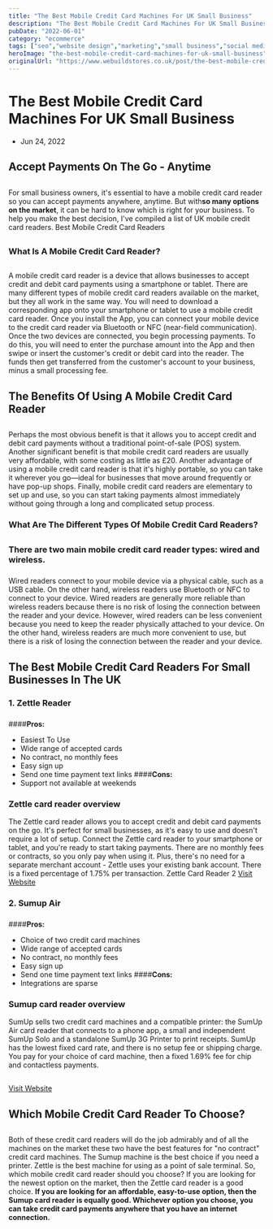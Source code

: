 ```yaml
---
title: "The Best Mobile Credit Card Machines For UK Small Business"
description: "The Best Mobile Credit Card Machines For UK Small Business"
pubDate: "2022-06-01"
category: "ecommerce"
tags: ["seo","website design","marketing","small business","social media"]
heroImage: "the-best-mobile-credit-card-machines-for-uk-small-business"
originalUrl: "https://www.webuildstores.co.uk/post/the-best-mobile-credit-card-machines-for-uk-small-business"
---
```



# The Best Mobile Credit Card Machines For UK Small Business

<BlogHeroImage src={heroImage} alt="The Best Mobile Credit Card Machines For UK Small Business" />


 * Jun 24, 2022
## Accept Payments On The Go - Anytime
##
For small business owners, it's essential to have a mobile credit card reader so you can accept payments anywhere, anytime. But with**so many options on the market**, it can be hard to know which is right for your business. To help you make the best decision, I've compiled a list of UK mobile credit card readers.
Best Mobile Credit Card Readers
##
### What Is A Mobile Credit Card Reader?

##
A mobile credit card reader is a device that allows businesses to accept credit and debit card payments using a smartphone or tablet.
There are many different types of mobile credit card readers available on the market, but they all work in the same way.
You will need to download a corresponding app onto your smartphone or tablet to use a mobile credit card reader. Once you install the App, you can connect your mobile device to the credit card reader via Bluetooth or NFC (near-field communication).
Once the two devices are connected, you begin processing payments. To do this, you will need to enter the purchase amount into the App and then swipe or insert the customer's credit or debit card into the reader.
The funds then get transferred from the customer's account to your business, minus a small processing fee.
## The Benefits Of Using A Mobile Credit Card Reader
##
Perhaps the most obvious benefit is that it allows you to accept credit and debit card payments without a traditional point-of-sale (POS) system.
Another significant benefit is that mobile credit card readers are usually very affordable, with some costing as little as £20.
Another advantage of using a mobile credit card reader is that it's highly portable, so you can take it wherever you go—ideal for businesses that move around frequently or have pop-up shops.
Finally, mobile credit card readers are elementary to set up and use, so you can start taking payments almost immediately without going through a long and complicated setup process.
### What Are The Different Types Of Mobile Credit Card Readers?

##
### There are two main mobile credit card reader types: wired and wireless.
###
Wired readers connect to your mobile device via a physical cable, such as a USB cable. On the other hand, wireless readers use Bluetooth or NFC to connect to your device.
Wired readers are generally more reliable than wireless readers because there is no risk of losing the connection between the reader and your device. However, wired readers can be less convenient because you need to keep the reader physically attached to your device.
On the other hand, wireless readers are much more convenient to use, but there is a risk of losing the connection between the reader and your device.
## The Best Mobile Credit Card Readers For Small Businesses In The UK
### 1\. Zettle Reader
###
####**Pros:**
 * Easiest To Use
 * Wide range of accepted cards
 * No contract, no monthly fees
 * Easy sign up
 * Send one time payment text links
####**Cons:**
 * Support not available at weekends
### Zettle card reader overview
The Zettle card reader allows you to accept credit and debit card payments on the go. It's perfect for small businesses, as it's easy to use and doesn't require a lot of setup. Connect the Zettle card reader to your smartphone or tablet, and you're ready to start taking payments.
There are no monthly fees or contracts, so you only pay when using it. Plus, there's no need for a separate merchant account - Zettle uses your existing bank account. There is a fixed percentage of 1.75% per transaction.
Zettle Card Reader 2
[Visit Website](https://www.zettle.com)
### 2\. Sumup Air
###
####**Pros:**
 * Choice of two credit card machines
 * Wide range of accepted cards
 * No contract, no monthly fees
 * Easy sign up
 * Send one time payment text links
####**Cons:**
 * Integrations are sparse
### Sumup card reader overview
SumUp sells two credit card machines and a compatible printer: the SumUp Air card reader that connects to a phone app, a small and independent SumUp Solo and a standalone SumUp 3G Printer to print receipts.
SumUp has the lowest fixed card rate, and there is no setup fee or shipping charge. You pay for your choice of card machine, then a fixed 1.69% fee for chip and contactless payments.
##
[Visit Website](https://www.sumup.co.uk)
## Which Mobile Credit Card Reader To Choose?
##
Both of these credit card readers will do the job admirably and of all the machines on the market these two have the best features for "no contract" credit card machines.
The Sumup machine is the best choice if you need a printer.
Zettle is the best machine for using as a point of sale terminal.
So, which mobile credit card reader should you choose? If you are looking for the newest option on the market, then the Zettle card reader is a good choice.
**If you are looking for an affordable, easy-to-use option, then the Sumup card reader is equally good. Whichever option you choose, you can take credit card payments anywhere that you have an internet connection.**
